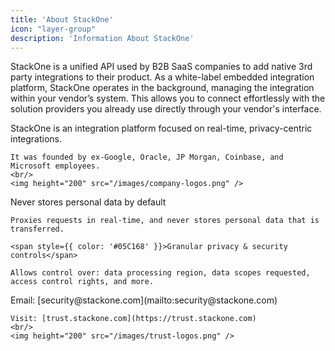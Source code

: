 ```yaml
---
title: 'About StackOne'
icon: "layer-group"
description: 'Information About StackOne'
---
```


StackOne is a unified API used by B2B SaaS companies to add native 3rd party integrations to their
product. As a white-label embedded integration platform, StackOne operates in the background,
managing the integration within your vendor’s system. This allows you to connect effortlessly with
the solution providers you already use directly through your vendor's interface.

<Card title="Company">
    StackOne is an integration platform focused on real-time, privacy-centric integrations.

    It was founded by ex-Google, Oracle, JP Morgan, Coinbase, and Microsoft employees.
    <br/>
    <img height="200" src="/images/company-logos.png" />
</Card>

<Card title="Security & Privacy">
    <span style={{ color: '#05C168' }}>Never stores personal data by default</span>
    
    Proxies requests in real-time, and never stores personal data that is transferred.

    <span style={{ color: '#05C168' }}>Granular privacy & security controls</span>

    Allows control over: data processing region, data scopes requested, access control rights, and more.
</Card>

<Card title="Trust">
    Email: [security@stackone.com](mailto:security@stackone.com)

    Visit: [trust.stackone.com](https://trust.stackone.com)
    <br/>
    <img height="200" src="/images/trust-logos.png" />
</Card>


